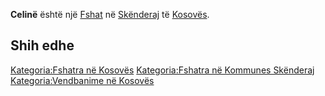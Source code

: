 {{Fshat në Kosovës
 | Emri                = Celinë
| sqi_N_name = Celinë
| sqi_N_FULL_NAME_RO = Celinë
| sqi_N_FULL_NAME_ND_RO = Celine
| sqi_N_SORT_NAME_RG = CELINE
| sqi_N_FULL_NAME_RG = Celinë
| sqi_N_FULL_NAME_ND_RG = Celine
| sqi_V_name = Celin
| sqi_V_FULL_NAME_RO = Celin
| sqi_V_FULL_NAME_ND_RO = Celin
| sqi_V_SORT_NAME_RG = CELIN
| sqi_V_FULL_NAME_RG = Celin
| sqi_V_FULL_NAME_ND_RG = Celin
| srp_N_name = Celina
| srp_N_FULL_NAME_RO = Celina
| srp_N_FULL_NAME_ND_RO = Celina
| srp_N_SORT_NAME_RG = CELINA
| srp_N_FULL_NAME_RG = Celina
| srp_N_FULL_NAME_ND_RG = Celina
| srp_NS_name = Целина
| srp_NS_FULL_NAME_RO = Целина
| srp_NS_FULL_NAME_ND_RO = Целина
| srp_NS_SORT_NAME_RG = ЦЕЛИНА
| srp_NS_FULL_NAME_RG = Целина
| srp_NS_FULL_NAME_ND_RG = Целина
| std_V_name = Ciln
| std_V_FULL_NAME_RO = Ciln
| std_V_FULL_NAME_ND_RO = Ciln
| std_V_SORT_NAME_RG = CILN
| std_V_FULL_NAME_RG = Ciln
| std_V_FULL_NAME_ND_RG = Ciln

 | Emri (Rasa dhanore) = 
 | Figura              = 
 | Shteti              = Kosovo
 | Komuna              = Skënderaj
 | Kodi postar         = 
 | Sipërfaqja          = 

 | Popullsia           = 

 | Regj. i popullsisë  = 
 | Dend. e popullsisë  = 
 | Faqja zyrtare       = 
 <!--- Koordinatat ----> 
 | Gjerësia            = 42.337778
 | Gjatësia            = 20.629722
 | Lartësia            = 
}}
'''Celinë''' është një [[Fshat]] në [[Skënderaj]] të [[Kosovës]].

<!-- == Gjeografia == -->
<!-- == Historia == -->
<!-- == Demografia == -->
== Shih edhe ==
{{Komuna Skënderaj}}
{{Kosovo-Administrata-Cung}}

[[Kategoria:Fshatra në Kosovës]]
[[Kategoria:Fshatra në Kommunes Skënderaj]]
[[Kategoria:Vendbanime në Kosovës]]